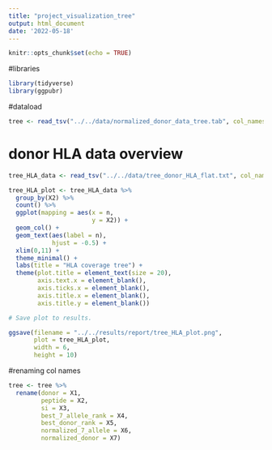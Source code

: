 ```yaml
---
title: "project_visualization_tree"
output: html_document
date: '2022-05-18'
---
```


```r
knitr::opts_chunk$set(echo = TRUE)
```


#libraries
```r
library(tidyverse)
library(ggpubr)
```

#dataload
```r
tree <- read_tsv("../../data/normalized_donor_data_tree.tab", col_names = FALSE)
```

# donor HLA data overview
```r
tree_HLA_data <- read_tsv("../../data/tree_donor_HLA_flat.txt", col_names = FALSE)

tree_HLA_plot <- tree_HLA_data %>% 
  group_by(X2) %>% 
  count() %>% 
  ggplot(mapping = aes(x = n,
                       y = X2)) +
  geom_col() +
  geom_text(aes(label = n), 
            hjust = -0.5) +
  xlim(0,11) +
  theme_minimal() +
  labs(title = "HLA coverage tree") +
  theme(plot.title = element_text(size = 20),
        axis.text.x = element_blank(),
        axis.ticks.x = element_blank(), 
        axis.title.x = element_blank(),
        axis.title.y = element_blank())

# Save plot to results.

ggsave(filename = "../../results/report/tree_HLA_plot.png", 
       plot = tree_HLA_plot,
       width = 6,
       height = 10)
```

#renaming col names
```r
tree <- tree %>% 
  rename(donor = X1, 
         peptide = X2, 
         si = X3, 
         best_7_allele_rank = X4, 
         best_donor_rank = X5, 
         normalized_7_allele = X6, 
         normalized_donor = X7)
```


